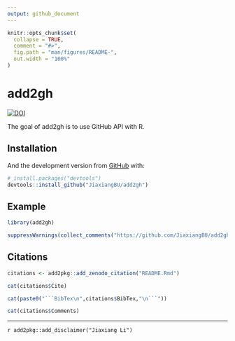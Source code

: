 ```yaml
---
output: github_document
---
```


<!-- README.md is generated from README.Rmd. Please edit that file -->

```r
knitr::opts_chunk$set(
  collapse = TRUE,
  comment = "#>",
  fig.path = "man/figures/README-",
  out.width = "100%"
)
```
# add2gh

<!-- badges: start -->
[![DOI](https://zenodo.org/badge/190434114.svg)](https://zenodo.org/badge/latestdoi/190434114)
<!-- badges: end -->

The goal of add2gh is to use GitHub API with R.

## Installation

<!-- You can install the released version of add2gh from [CRAN](https://CRAN.R-project.org) with: -->

<!-- ``` r -->
<!-- install.packages("add2gh") -->
<!-- ``` -->

And the development version from [GitHub](https://github.com/) with:

``` r
# install.packages("devtools")
devtools::install_github("JiaxiangBU/add2gh")
```

## Example

```r
library(add2gh)
```

```r
suppressWarnings(collect_comments("https://github.com/JiaxiangBU/add2gh/issues/2"))
```

## Citations

```r
citations <- add2pkg::add_zenodo_citation("README.Rmd")
```

```r
cat(citations$Cite)
```

```r
cat(paste0("```BibTex\n",citations$BibTex,"\n```"))
```

```r
cat(citations$Comments)
```

***

`r add2pkg::add_disclaimer("Jiaxiang Li")`
